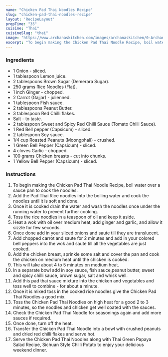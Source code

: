 ---
name: "Chicken Pad Thai Noodles Recipe"
slug: "chicken-pad-thai-noodles-recipe"
layout: 'RecipeLayout'
prepTime: "35"
cuisine: "Thai"
cuisineSlug: "thai"
image: "https://www.archanaskitchen.com/images/archanaskitchen/0-Archanas-Kitchen-Recipes/2018/April-26/Chicken_Pad_Thai_Noodles_Recipes-1_1600.jpg"
excerpt: "To begin making the Chicken Pad Thai Noodle Recipe, boil water over a sauce pan to cook the noodles"
---

### Ingredients

- 1 Onion - sliced.
- 1 tablespoon Lemon juice.
- 2 tablespoons Brown Sugar (Demerara Sugar).
- 250 grams Rice Noodles (Flat).
- 1 inch Ginger - chopped.
- 2 Carrot (Gajjar) - julienned.
- 1 tablespoon Fish sauce.
- 2 tablespoons Peanut Butter.
- 3 tablespoon Red Chilli flakes.
- Salt - to taste.
- 2 tablespoon Sweet and Spicy Red Chilli Sauce (Tomato Chilli Sauce).
- 1 Red Bell pepper (Capsicum) - sliced.
- 2 tablespoon Soy sauce.
- 1/4 cup Roasted Peanuts (Moongphali) - crushed.
- 1 Green Bell Pepper (Capsicum) - sliced.
- 4 cloves Garlic - chopped.
- 100 grams Chicken breasts - cut into chunks.
- 1 Yellow Bell Pepper (Capsicum) - sliced.

### Instructions

1. To begin making the Chicken Pad Thai Noodle Recipe, boil water over a sauce pan to cook the noodles.
1. Add the Pad Thai Rice noodles into the boiling water and cook the noodles until it is soft and done.
1. Once it is cooked drain the water and wash the noodles once under the running water to prevent further cooking.
1. Toss the rice noodles in a teaspoon of oil and keep it aside.
1. Heat a wok with oil over medium heat, add ginger and garlic, and allow it sizzle for few seconds.
1. Once done add in your sliced onions and saute till they are translucent.
1. Add chopped carrot and saute for 2 minutes and add in your colored bell peppers into the wok and saute till all the vegetables are just cooked.
1. Add the chicken breast, sprinkle some salt and cover the pan and cook the chicken on medium heat until the chicken is cooked.
1. This will take about 4 to 5 minutes on medium heat.
1. In a separate bowl add in soy sauce, fish sauce,peanut butter, sweet and spicy chilli sauce, brown sugar, salt and whisk well.
1. Add this pad thai sauce mixture into the chicken and vegetables and toss well to combine - for about a minute.
1. Once it is mixed toss in the cooked rice noodles give the Chicken Pad Thai Noodles a good mix.
1. Toss the Chicken Pad Thai Noodles on high heat for a good 2 to 3 minutes, so the noodles and chicken get well coated with the sauces.
1. Check the Chicken Pad Thai Noodle for seasonings again and add more sauces if required.
1. Once done, turn off the heat.
1. Transfer the Chicken Pad Thai Noodle into a bowl with crushed peanuts and dried red chilli flakes and serve hot.
1. Serve the Chicken Pad Thai Noodles along with Thai Green Papaya Salad Recipe, Sichuan Style Chilli Potato to enjoy your delicious weekend dinner.
